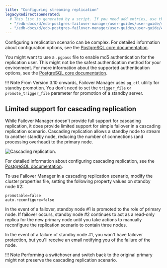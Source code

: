 ```yaml
---
title: "Configuring streaming replication"
legacyRedirectsGenerated:
  # This list is generated by a script. If you need add entries, use the `legacyRedirects` key.
  - "/edb-docs/d/edb-postgres-failover-manager/user-guides/user-guide/4.0/configuring_streaming_replication.html"
  - "/edb-docs/d/edb-postgres-failover-manager/user-guides/user-guide/4.1/configuring_streaming_replication.html"
---
```


<div id="configuring_streaming_replication" class="registered_link"></div>

Configuring a replication scenario can be complex. For detailed information about configuration options, see the [PostgreSQL core documentation](https://www.postgresql.org/docs/current/static/warm-standby.html#streaming-replication).

You might want to use a `.pgpass` file to enable md5 authentication for the replication user. This might not be the safest authentication method for your environment. For more information about the supported authentication options, see the [PostgreSQL core documentation](https://www.postgresql.org/docs/current/static/client-authentication.html).

!!! Note
    From Version 3.10 onwards, Failover Manager uses `pg_ctl` utility for standby promotion. You don't need to set the `trigger_file` or `promote_trigger_file` parameter for promotion of a standby server.

## Limited support for cascading replication

While Failover Manager doesn't provide full support for cascading replication, it does provide limited support for simple failover in a cascading replication scenario. Cascading replication allows a standby node to stream to another standby node, reducing the number of connections (and processing overhead) to the primary node.

![Cascading replication.](images/cascading_replication.png)

For detailed information about configuring cascading replication, see the [PostgreSQL documentation](https://www.postgresql.org/docs/current/static/warm-standby.html#cascading-replication).

To use Failover Manager in a cascading replication scenario, modify the cluster properties file, setting the following property values on standby node #2:

```text
promotable=false
auto.reconfigure=false
```

In the event of a failover, standby node #1 is promoted to the role of primary node. If failover occurs, standby node #2 continues to act as a read-only replica for the new primary node until you take actions to manually reconfigure the replication scenario to contain three nodes.

In the event of a failure of standby node #1, you won't have failover protection, but you'll receive an email notifying you of the failure of the node.

!!! Note
    Performing a switchover and switch back to the original primary might not preserve the cascading replication scenario.
